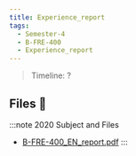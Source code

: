 ```yaml
---
title: Experience_report
tags:
  - Semester-4
  - B-FRE-400
  - Experience_report
---
```

> Timeline: ?


## Files 📂

:::note 2020 Subject and Files
- [B-FRE-400_EN_report.pdf](https://github.com/Studio-17/Epitech-Subjects/raw/main/Semester-4/B-FRE-400/Experience_report/B-FRE-400_EN_report.pdf)
:::
